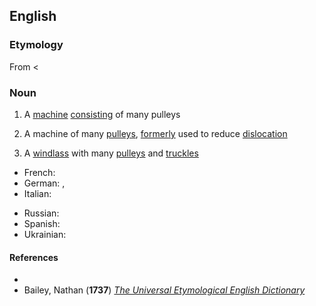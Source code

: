 ==English==
===Etymology===
From {{L.}} {{term|polyspaston||hoisting-tackle with many pulleys|lang=la}} < {{AGr.}} {{term|πολύσπαστον||compound pulley|tr=poluspaston|lang=grc|sc=polytonic}}
===Noun===
{{en-noun}}

# A [[machine]] [[consist]]ing of many pulleys
# {{context|surgical}} A machine of many [[pulley]]s, [[formerly]] used to reduce [[dislocation]]
# {{context|mechanics}} A [[windlass]] with many [[pulley|pulleys]] and [[truckle]]s

{{trans-top|machine consisting of many pulleys}}
* French: {{t+|fr|polyspaste|m}}
* German: {{t+|de|Flaschenzug|m}}, {{t+|de|Zugwerk|n}}
* Italian: {{t+|it|polispasto|m}}
{{trans-middle}}
* Russian: {{t+|ru|полиспаст}}
* Spanish: {{t+|es|polispasto|m}}
* Ukrainian: {{t+|uk|поліспаст}}
{{trans-bottom}}

====References====
*{{R:Webster 1913|polyspast}}
*Bailey, Nathan ('''1737''') [http://books.google.co.uk/books?id=VuYIAAAAQAAJ&printsec=frontcover&dq=polyspast+-webster+-webster%27s+-websters#PPT626,M1 ''The Universal Etymological English Dictionary'']